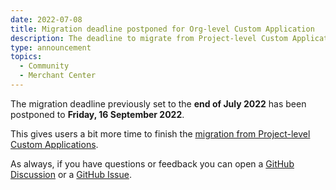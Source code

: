 ```yaml
---
date: 2022-07-08
title: Migration deadline postponed for Org-level Custom Application
description: The deadline to migrate from Project-level Custom Applications has been postponed
type: announcement
topics:
  - Community
  - Merchant Center
---
```


The migration deadline previously set to the **end of July 2022** has been postponed to **Friday, 16 September 2022**.

This gives users a bit more time to finish the [migration from Project-level Custom Applications](/migrating-from-project-level-custom-applications).

As always, if you have questions or feedback you can open a [GitHub Discussion](https://github.com/commercetools/merchant-center-application-kit/discussions) or a [GitHub Issue](https://github.com/commercetools/merchant-center-application-kit/issues).
